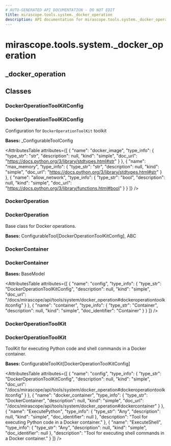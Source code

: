 ```yaml
---
# AUTO-GENERATED API DOCUMENTATION - DO NOT EDIT
title: mirascope.tools.system._docker_operation
description: API documentation for mirascope.tools.system._docker_operation
---
```


# mirascope.tools.system._docker_operation

## <ApiType type="Module" module="mirascope.tools.system._docker_operation" path="tools/system/docker_operation" symbolName="_docker_operation" /> _docker_operation

## Classes

### DockerOperationToolKitConfig

### <ApiType type="Class" module="mirascope.tools.system._docker_operation" path="tools/system/docker_operation" symbolName="DockerOperationToolKitConfig" /> DockerOperationToolKitConfig

Configuration for `DockerOperationToolKit` toolkit

**Bases:** _ConfigurableToolConfig

<AttributesTable
  attributes={[
  {
    "name": "docker_image",
    "type_info": {
      "type_str": "str",
      "description": null,
      "kind": "simple",
      "doc_url": "https://docs.python.org/3/library/stdtypes.html#str"
    }
  },
  {
    "name": "max_memory",
    "type_info": {
      "type_str": "str",
      "description": null,
      "kind": "simple",
      "doc_url": "https://docs.python.org/3/library/stdtypes.html#str"
    }
  },
  {
    "name": "allow_network",
    "type_info": {
      "type_str": "bool",
      "description": null,
      "kind": "simple",
      "doc_url": "https://docs.python.org/3/library/functions.html#bool"
    }
  }
]}
/>


### DockerOperation

### <ApiType type="Class" module="mirascope.tools.system._docker_operation" path="tools/system/docker_operation" symbolName="DockerOperation" /> DockerOperation

Base class for Docker operations.

**Bases:** ConfigurableTool[DockerOperationToolKitConfig], ABC


### DockerContainer

### <ApiType type="Class" module="mirascope.tools.system._docker_operation" path="tools/system/docker_operation" symbolName="DockerContainer" /> DockerContainer

**Bases:** BaseModel

<AttributesTable
  attributes={[
  {
    "name": "config",
    "type_info": {
      "type_str": "DockerOperationToolKitConfig",
      "description": null,
      "kind": "simple",
      "doc_url": "/docs/mirascope/api/tools/system/docker_operation#dockeroperationtoolkitconfig"
    }
  },
  {
    "name": "container",
    "type_info": {
      "type_str": "Container",
      "description": null,
      "kind": "simple",
      "doc_identifier": "Container"
    }
  }
]}
/>


### DockerOperationToolKit

### <ApiType type="Class" module="mirascope.tools.system._docker_operation" path="tools/system/docker_operation" symbolName="DockerOperationToolKit" /> DockerOperationToolKit

ToolKit for executing Python code and shell commands in a Docker container.

**Bases:** ConfigurableToolKit[DockerOperationToolKitConfig]

<AttributesTable
  attributes={[
  {
    "name": "config",
    "type_info": {
      "type_str": "DockerOperationToolKitConfig",
      "description": null,
      "kind": "simple",
      "doc_url": "/docs/mirascope/api/tools/system/docker_operation#dockeroperationtoolkitconfig"
    }
  },
  {
    "name": "docker_container",
    "type_info": {
      "type_str": "DockerContainer",
      "description": null,
      "kind": "simple",
      "doc_url": "/docs/mirascope/api/tools/system/docker_operation#dockercontainer"
    }
  },
  {
    "name": "ExecutePython",
    "type_info": {
      "type_str": "Any",
      "description": null,
      "kind": "simple",
      "doc_identifier": null
    },
    "description": "Tool for executing Python code in a Docker container."
  },
  {
    "name": "ExecuteShell",
    "type_info": {
      "type_str": "Any",
      "description": null,
      "kind": "simple",
      "doc_identifier": null
    },
    "description": "Tool for executing shell commands in a Docker container."
  }
]}
/>



